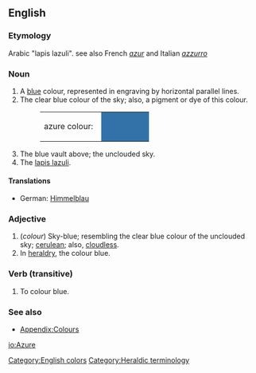 ==English==
===Etymology===
Arabic "lapis lazuli". see also French ''[[azur]]'' and Italian ''[[azzurro]]''

===Noun===
#A [[blue]] colour, represented in engraving by horizontal parallel lines.
#The clear blue colour of the sky; also, a pigment or dye of this colour.
#:<table><tr><td>azure colour: &nbsp;</td><td bgcolor="#3372A8" width="80">&nbsp; </td></tr></table>
#The blue vault above; the unclouded sky.
#The [[lapis lazuli]].

====Translations====
*German: [[Himmelblau]]

===Adjective===
#(''colour'') Sky-blue; resembling the clear blue colour of the unclouded sky; [[cerulean]]; also, [[cloudless]].
# In [[heraldry]], the colour blue.

===Verb (transitive)===
# To colour blue.

===See also===
*[[Wiktionary_Appendix:Colours|Appendix:Colours]]

[[Category:English colors]]

[[Category:Heraldic terminology]]

[[io:Azure]]